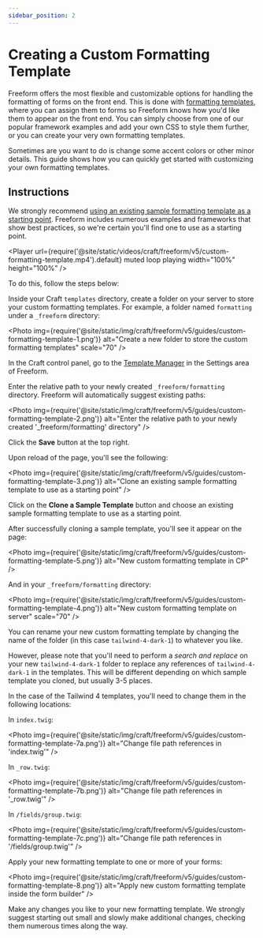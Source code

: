 ```yaml
---
sidebar_position: 2
---
```



# Creating a Custom Formatting Template

Freeform offers the most flexible and customizable options for handling the formatting of forms on the front end.
This is done with [formatting templates](../../templates/formatting/index.mdx), where you can assign them to forms
so Freeform knows how you'd like them to appear on the front end. You can simply choose from one of our popular
framework examples and add your own CSS to style them further, or you can create your very own formatting templates.

Sometimes are you want to do is change some accent colors or other minor details. This guide shows how you can
quickly get started with customizing your own formatting templates.

## Instructions

We strongly recommend [using an existing sample formatting template as a starting point](../../templates/formatting/index.mdx#sample-templates).
Freeform includes numerous examples and frameworks that show best practices, so we're certain you'll find one to use
as a starting point.

<Player
  url={require('@site/static/videos/craft/freeform/v5/custom-formatting-template.mp4').default}
  muted loop playing width="100%" height="100%"
/>

To do this, follow the steps below:

<VerticalStepWrapper>
<StepMarkdown>

Inside your Craft `templates` directory, create a folder on your server to store your custom formatting templates. For example,
a folder named `formatting` under a `_freeform` directory:

<Photo
  img={require('@site/static/img/craft/freeform/v5/guides/custom-formatting-template-1.png')}
  alt="Create a new folder to store the custom formatting templates"
  scale="70"
/>

</StepMarkdown>
<StepMarkdown>

In the Craft control panel, go to the [Template Manager](../../configuration/settings.mdx#template-manager) in the Settings area of Freeform.

Enter the relative path to your newly created `_freeform/formatting` directory. Freeform will automatically suggest existing paths:

<Photo
  img={require('@site/static/img/craft/freeform/v5/guides/custom-formatting-template-2.png')}
  alt="Enter the relative path to your newly created '_freeform/formatting' directory"
/>

</StepMarkdown>
<StepMarkdown>

Click the **Save** button at the top right.

Upon reload of the page, you'll see the following:

<Photo
  img={require('@site/static/img/craft/freeform/v5/guides/custom-formatting-template-3.png')}
  alt="Clone an existing sample formatting template to use as a starting point"
/>

Click on the **Clone a Sample Template** button and choose an existing sample formatting template to use as a starting point.

</StepMarkdown>
<StepMarkdown>

After successfully cloning a sample template, you'll see it appear on the page:

<Photo
  img={require('@site/static/img/craft/freeform/v5/guides/custom-formatting-template-5.png')}
  alt="New custom formatting template in CP"
/>

And in your `_freeform/formatting` directory:

<Photo
  img={require('@site/static/img/craft/freeform/v5/guides/custom-formatting-template-4.png')}
  alt="New custom formatting template on server"
  scale="70"
/>

</StepMarkdown>
<StepMarkdown>

You can rename your new custom formatting template by changing the name of the folder (in this case `tailwind-4-dark-1`) to whatever you like.

However, please note that you'll need to perform a _search and replace_ on your new `tailwind-4-dark-1` folder to replace any references of
`tailwind-4-dark-1` in the templates. This will be different depending on which sample template you cloned, but usually 3-5 places.

In the case of the Tailwind 4 templates, you'll need to change them in the following locations:

In `index.twig`:

<Photo
  img={require('@site/static/img/craft/freeform/v5/guides/custom-formatting-template-7a.png')}
  alt="Change file path references in 'index.twig'"
/>

In `_row.twig`:

<Photo
  img={require('@site/static/img/craft/freeform/v5/guides/custom-formatting-template-7b.png')}
  alt="Change file path references in '_row.twig'"
/>

In `/fields/group.twig`:

<Photo
  img={require('@site/static/img/craft/freeform/v5/guides/custom-formatting-template-7c.png')}
  alt="Change file path references in '/fields/group.twig'"
/>

</StepMarkdown>
<StepMarkdown>

Apply your new formatting template to one or more of your forms:

<Photo
  img={require('@site/static/img/craft/freeform/v5/guides/custom-formatting-template-8.png')}
  alt="Apply new custom formatting template inside the form builder"
/>

</StepMarkdown>
<StepMarkdown>

Make any changes you like to your new formatting template. We strongly suggest starting out small
and slowly make additional changes, checking them numerous times along the way.

</StepMarkdown>
</VerticalStepWrapper>
